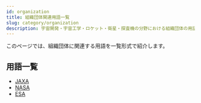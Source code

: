 ```yaml
---
id: organization
title: 組織団体関連用語一覧
slug: category/organization
description: 宇宙開発・宇宙工学・ロケット・衛星・探査機の分野における組織団体の用語の一覧です．意味・定義・概要・説明ページへと移ることができます．
---
```



<Head>
  <script type="application/ld+json">
    {`{
      "@context": "https://schema.org",
      "@type": "DefinedTerm",
      "name": "組織団体関連用語一覧",
      "inDefinedTermSet": "https://www.space-portal.org",
      "termCode": "category/organization",
      "description": "宇宙開発・宇宙工学・ロケット・衛星・探査機の分野における組織団体用語の一覧です．意味・定義・概要・説明ページへと移ることができます．",
      "url": "https://www.space-portal.org/docs/category/organization"
    }`}
  </script>
</Head>

このページでは、組織団体に関連する用語を一覧形式で紹介します。

## 用語一覧

- [JAXA](organization/jaxa)
- [NASA](organization/nasa)
- [ESA](organization/esa)
